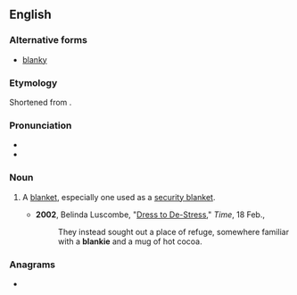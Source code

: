 ==English==

===Alternative forms===
* [[blanky]]

===Etymology===
Shortened from {{suffix|blanket|ie|lang=en}}.

===Pronunciation===
* {{IPA|/ˈblæŋki/|lang=en}}
* {{rhymes|æŋki|lang=en}}

===Noun===
{{en-noun}}

# {{lb|en|childish|informal}} A [[blanket]], especially one used as a [[security blanket]].
#* '''2002''', Belinda Luscombe, "[http://www.time.com/time/arts/article/0,8599,203627,00.html Dress to De-Stress]," ''Time'', 18 Feb.,
#*: They instead sought out a place of refuge, somewhere familiar with a '''blankie''' and a mug of hot cocoa.

===Anagrams===
* {{anagrams|en|Kilbane|inkable}}